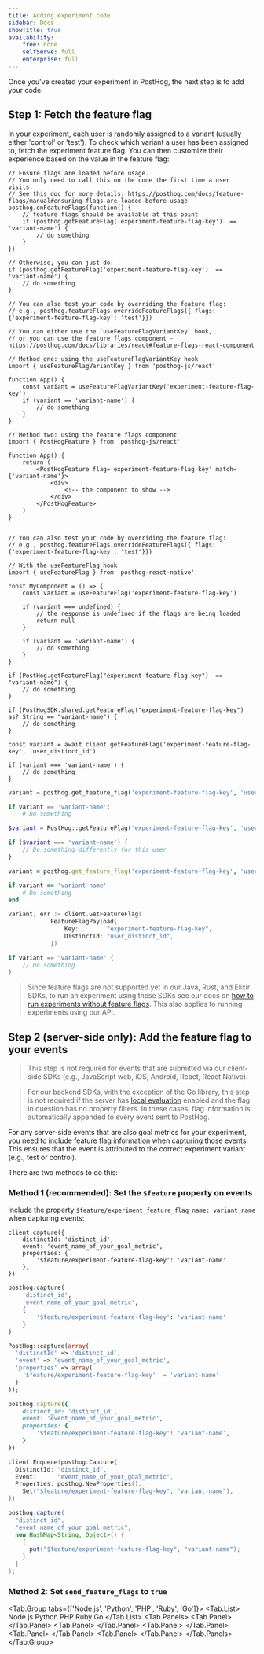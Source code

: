 ```yaml
---
title: Adding experiment code
sidebar: Docs
showTitle: true
availability:
    free: none
    selfServe: full
    enterprise: full
---
```


Once you've created your experiment in PostHog, the next step is to add your code:

## Step 1: Fetch the feature flag

In your experiment, each user is randomly assigned to a variant (usually either 'control' or 'test'). To check which variant a user has been assigned to, fetch the experiment feature flag. You can then customize their experience based on the value in the feature flag:

<MultiLanguage>

```js-web
// Ensure flags are loaded before usage.
// You only need to call this on the code the first time a user visits.
// See this doc for more details: https://posthog.com/docs/feature-flags/manual#ensuring-flags-are-loaded-before-usage
posthog.onFeatureFlags(function() {
    // feature flags should be available at this point
    if (posthog.getFeatureFlag('experiment-feature-flag-key')  == 'variant-name') {
        // do something
    }
})

// Otherwise, you can just do:
if (posthog.getFeatureFlag('experiment-feature-flag-key')  == 'variant-name') {
    // do something
}

// You can also test your code by overriding the feature flag:
// e.g., posthog.featureFlags.overrideFeatureFlags({ flags: {'experiment-feature-flag-key': 'test'}})
```

```react
// You can either use the `useFeatureFlagVariantKey` hook,
// or you can use the feature flags component - https://posthog.com/docs/libraries/react#feature-flags-react-component

// Method one: using the useFeatureFlagVariantKey hook
import { useFeatureFlagVariantKey } from 'posthog-js/react'

function App() {
    const variant = useFeatureFlagVariantKey('experiment-feature-flag-key')
    if (variant == 'variant-name') {
        // do something
    }
}

// Method two: using the feature flags component
import { PostHogFeature } from 'posthog-js/react'

function App() {
    return (
        <PostHogFeature flag='experiment-feature-flag-key' match={'variant-name'}>
            <div>
                <!-- the component to show -->
            </div>
        </PostHogFeature>
    )
}


// You can also test your code by overriding the feature flag:
// e.g., posthog.featureFlags.overrideFeatureFlags({ flags: {'experiment-feature-flag-key': 'test'}})
```

```react-native
// With the useFeatureFlag hook
import { useFeatureFlag } from 'posthog-react-native'

const MyComponent = () => {
    const variant = useFeatureFlag('experiment-feature-flag-key')

    if (variant === undefined) {
        // the response is undefined if the flags are being loaded
        return null
    }

    if (variant == 'variant-name') {
        // do something
    }
}           
```

```android_kotlin
if (PostHog.getFeatureFlag("experiment-feature-flag-key")  == "variant-name") {
    // do something
}
```

```ios_swift
if (PostHogSDK.shared.getFeatureFlag("experiment-feature-flag-key") as? String == "variant-name") {
    // do something
}
```

```node
const variant = await client.getFeatureFlag('experiment-feature-flag-key', 'user_distinct_id')

if (variant === 'variant-name') {
    // do something
}
```

```python
variant = posthog.get_feature_flag('experiment-feature-flag-key', 'user_distinct_id')

if variant == 'variant-name':
    # Do something
```

```php
$variant = PostHog::getFeatureFlag('experiment-feature-flag-key', 'user_distinct_id')

if ($variant === 'variant-name') {
    // Do something differently for this user
}
```

```ruby
variant = posthog.get_feature_flag('experiment-feature-flag-key', 'user_distinct_id')

if variant == 'variant-name'
    # Do something 
end
```

```go
variant, err := client.GetFeatureFlag(
            FeatureFlagPayload{
                Key:        "experiment-feature-flag-key",
                DistinctId: "user_distinct_id",
            })

if variant == "variant-name" {
    // Do something
}
```
</MultiLanguage>

> Since feature flags are not supported yet in our Java, Rust, and Elixir SDKs, to run an experiment using these SDKs see our docs on [how to run experiments without feature flags](/docs/experiments/running-experiments-without-feature-flags). This also applies to running experiments using our API.

## Step 2 (server-side only): Add the feature flag to your events 

> This step is not required for events that are submitted via our client-side SDKs (e.g., JavaScript web, iOS, Android, React, React Native).

> For our backend SDKs, with the exception of the Go library, this step is not required if the server has [local evaluation](/docs/feature-flags/local-evaluation) enabled and the flag in question has no property filters. In these cases, flag information is automatically appended to every event sent to PostHog.

For any server-side events that are also goal metrics for your experiment, you need to include feature flag information when capturing those events. This ensures that the event is attributed to the correct experiment variant (e.g., test or control).

There are two methods to do this:

### Method 1 (recommended): Set the `$feature` property on events 

Include the property `$feature/experiment_feature_flag_name: variant_name` when capturing events:

<MultiLanguage>

```node
client.capture({
    distinctId: 'distinct_id',
    event: 'event_name_of_your_goal_metric',
    properties: {
        '$feature/experiment-feature-flag-key': 'variant-name'
    },
})
```

```python
posthog.capture(
    'distinct_id',
    'event_name_of_your_goal_metric',
    {
        '$feature/experiment-feature-flag-key': 'variant-name'
    }
)
```

```php
PostHog::capture(array(
  'distinctId' => 'distinct_id',
  'event' => 'event_name_of_your_goal_metric',
  'properties' => array(
    '$feature/experiment-feature-flag-key'  = 'variant-name'
  )
));
```

```ruby
posthog.capture({
    distinct_id: 'distinct_id',
    event: 'event_name_of_your_goal_metric',
    properties: {
        '$feature/experiment-feature-flag-key': 'variant-name',
    }
})
```

```go
client.Enqueue(posthog.Capture{
  DistinctId: "distinct_id",
  Event:      "event_name_of_your_goal_metric",
  Properties: posthog.NewProperties().
    Set("$feature/experiment-feature-flag-key", "variant-name"),
})
```

```java
posthog.capture(
  "distinct_id",
  "event_name_of_your_goal_metric",
  new HashMap<String, Object>() {
    {
      put("$feature/experiment-feature-flag-key", "variant-name");
    }
  }
);
```

</MultiLanguage>


### Method 2: Set `send_feature_flags` to `true`

<Tab.Group tabs={['Node.js', 'Python', 'PHP', 'Ruby', 'Go']}>
    <Tab.List>
        <Tab>Node.js</Tab>
        <Tab>Python</Tab>
        <Tab>PHP</Tab>
        <Tab>Ruby</Tab>
        <Tab>Go</Tab>
    </Tab.List>
    <Tab.Panels>
        <Tab.Panel>
            <NodeMethod2 />
        </Tab.Panel>
        <Tab.Panel>
            <PythonMethod2 />
        </Tab.Panel>
        <Tab.Panel>
            <PHPMethod2 />
        </Tab.Panel>
        <Tab.Panel>
            <RubyMethod2 />
        </Tab.Panel>
        <Tab.Panel>
            <GoMethod2 />
        </Tab.Panel>
    </Tab.Panels>
</Tab.Group>

